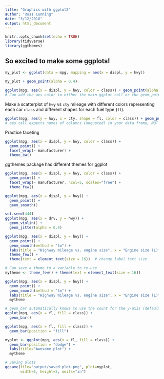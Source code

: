 ```yaml
---
title: "Graphics with ggplot2"
author: "Ross Cunning"
date: "3/12/2018"
output: html_document
---
```


```r
knitr::opts_chunk$set(echo = TRUE)
library(tidyverse)
library(ggthemes)
```

## So excited to make some ggplots!
```r
my_plot <- ggplot(data = mpg, mapping = aes(x = displ, y = hwy))
  
my_plot + geom_point(alpha = 0.4)
```

```r
ggplot(mpg, aes(x = displ, y = hwy, color = class)) + geom_point(alpha = 0.4)
# Can add the aes color to either the main ggplot call or the geom_point call
```

Make a scatterplot of `hwy` vs `cty` mileage with different colors representing each car `class` and different shapes for each fuel type (`fl`).
```r
ggplot(mpg, aes(y = hwy, x = cty, shape = fl, color = class)) + geom_point(alpha = 0.4)
# aes call expects names of columns (unquoted) in your data frame, NOT quoted strings...
```

Practice faceting
```r
ggplot(mpg, aes(x = displ, y = hwy, color = class)) +
  geom_point() + 
  facet_wrap(~ manufacturer) +
  theme_bw()
```

ggthemes package has different themes for ggplot
```r
ggplot(mpg, aes(x = displ, y = hwy, color = class)) +
  geom_point() + 
  facet_wrap(~ manufacturer, ncol=5, scales="free") +
  theme_few()
```

```r
ggplot(mpg, aes(x = displ, y = hwy)) + 
  geom_point() +
  geom_smooth()
```

```r
set.seed(444)
ggplot(mpg, aes(x = drv, y = hwy)) +
  geom_violin() +
  geom_jitter(alpha = 0.4)
```

```r
ggplot(mpg, aes(x = displ, y = hwy)) +
  geom_point() +
  geom_smooth(method = "lm") +
  labs(title = "Highway mileage vs. engine size", x = "Engine size (L)", y = "Highway mileage (mpg)") +
  theme_few() + 
  theme(text = element_text(size = 16))  # change label text size

# Can save a theme to a variable to re-use
mytheme <- theme_few() + theme(text = element_text(size = 16))

ggplot(mpg, aes(x = displ, y = hwy)) +
  geom_point() +
  geom_smooth(method = "lm") +
  labs(title = "Highway mileage vs. engine size", x = "Engine size (L)", y = "Highway mileage (mpg)") +
  mytheme
```


```r
# geom_bar automatically knows to use the count for the y-axis (default arg `stat = "count"`)
ggplot(mpg, aes(x = fl, fill = class)) + 
  geom_bar()

ggplot(mpg, aes(x = fl, fill = class)) + 
  geom_bar(position = "fill")

myplot <- ggplot(mpg, aes(x = fl, fill = class)) + 
  geom_bar(position = "dodge") +
  labs(title="Awesome plot") +
  mytheme

# Saving plots
ggsave(file="output/saved_plot.png", plot=myplot,
       width=5, height=5, units="in")
```

